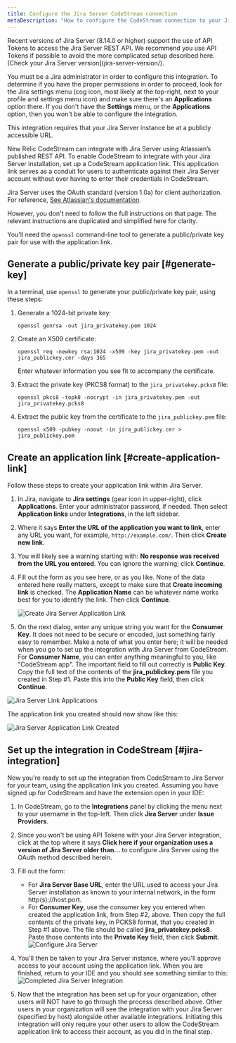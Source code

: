 ```yaml
---
title: Configure the Jira Server CodeStream connection
metaDescription: "How to configure the CodeStream connection to your Jira server."
---
```







<Callout variant="caution">
  Recent versions of Jira Server (8.14.0 or higher) support the use of API Tokens to access the Jira Server REST API. We recommend you use API Tokens if possible to avoid the more complicated setup described here. [Check your Jira Server version](jira-server-version/).

  You must be a Jira administrator in order to configure this integration. To determine if you have the proper permissions in order to proceed, look for the Jira settings menu (cog icon, most likely at the top-right, next to your profile and settings menu icon) and make sure there's an **Applications** option there. If you don't have the **Settings** menu, or the **Applications** option, then you won't be able to configure the integration.

  This integration requires that your Jira Server instance be at a publicly accessible URL.
</Callout>

New Relic CodeStream can integrate with Jira Server using Atlassian’s published REST API. To enable CodeStream to integrate with your Jira Server installation, set up a CodeStream application link. This application link serves as a conduit for users to authenticate against their Jira Server account without ever having to enter their credentials in CodeStream.

Jira Server uses the OAuth standard (version 1.0a) for client authorization. For reference, [See Atlassian's documentation](https://developer.atlassian.com/server/jira/platform/oauth/).

However, you don't need to follow the full instructions on that page. The relevant instructions are duplicated and simplified here for clarity.

You'll need the `openssl` command-line tool to generate a public/private key pair for use with the application link.

## Generate a public/private key pair [#generate-key]

In a terminal, use `openssl` to generate your public/private key pair, using these steps:

1. Generate a 1024-bit private key:

   ```
   openssl genrsa -out jira_privatekey.pem 1024
   ```

2. Create an X509 certificate:

   ```
   openssl req -newkey rsa:1024 -x509 -key jira_privatekey.pem -out jira_publickey.cer -days 365
   ```

   Enter whatever information you see fit to accompany the certificate.

3. Extract the private key (PKCS8 format) to the `jira_privatekey.pcks8` file:

   ```
   openssl pkcs8 -topk8 -nocrypt -in jira_privatekey.pem -out jira_privatekey.pcks8
   ```

4. Extract the public key from the certificate to the `jira_publickey.pem` file:

   ```
   openssl x509 -pubkey -noout -in jira_publickey.cer > jira_publickey.pem
   ```

## Create an application link [#create-application-link]

Follow these steps to create your application link within Jira Server.

1. In Jira, navigate to **Jira settings** (gear icon in upper-right), click **Applications**. Enter your administrator password, if needed. Then select **Application links** under **Integrations**, in the left sidebar.

2. Where it says **Enter the URL of the application you want to link**, enter any URL you want, for example, `http://example.com/`. Then click **Create new link**.

3. You will likely see a warning starting with: **No response was received from the URL you entered**. You can ignore the warning; click **Continue**.

4. Fill out the form as you see here, or as you like. None of the data entered here really matters, except to make sure that **Create incoming link** is checked. The **Application Name** can be whatever name works best for you to identify the link. Then click **Continue**.

   <img
     alt="Create Jira Server Application Link"
     src={createJiraServerApplicationLink1}
   />

5. On the next dialog, enter any unique string you want for the **Consumer Key**. It does not need to be secure or encoded, just something fairly easy to remember. Make a note of what you enter here; it will be needed when you go to set up the integration with Jira Server from CodeStream. For **Consumer Name**, you can enter anything meaningful to you, like "CodeStream app". The important field to fill out correctly is **Public Key**. Copy the full text of the contents of the **jira_publickey.pem** file you created in Step #1. Paste this into the **Public Key** field, then click **Continue**.

<img
  alt="Jira Server Link Applications"
  src={jiraServerLinkApplications1}
/>

The application link you created should now show like this:

<img
  alt="Jira Server Application Link Created"
  src={jiraServerApplicationLinkCreated1}
/>

## Set up the integration in CodeStream [#jira-integration]

Now you're ready to set up the integration from CodeStream to Jira Server for your team, using the application link you created. Assuming you have signed up for CodeStream and have the extension open in your IDE:

1. In CodeStream, go to the **Integrations** panel by clicking the menu next to your username in the top-left. Then click **Jira Server** under **Issue Providers**.

2. Since you won't be using API Tokens with your Jira Server integration, click at the top where it says **Click here if your organization uses a version of Jira Server older than...** to configure Jira Server using the OAuth method described herein.

3. Fill out the form:
   * For **Jira Server Base URL**, enter the URL used to access your Jira Server installation as known to your internal network, in the form http(s)://host:port.
   * For **Consumer Key**, use the consumer key you entered when created the application link, from Step #2, above. Then copy the full contents of the private key, in PCKS8 format, that you created in Step #1 above. The file should be called **jira_privatekey.pcks8**. Paste those contents into the **Private Key** field, then click **Submit**.
     <img alt="Configure Jira Server" src={configureJiraServer1}/>

4. You'll then be taken to your Jira Server instance, where you'll approve access to your account using the application link. When you are finished, return to your IDE and you should see something similar to this:
   <img alt="Completed Jira Server Integration" src={completedJiraServerIntegration1}/>

5. Now that the integration has been set up for your organization, other users will NOT have to go through the process described above. Other users in your organization will see the integration with your Jira Server (specified by host) alongside other available integrations. Initiating this integration will only require your other users to allow the CodeStream application link to access their account, as you did in the final step.
